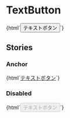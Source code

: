 
<Meta title="Buttons/TextButton" />

# TextButton

<Canvas>
  <Story name="Default">
    {html`<button type="button" class="text-button">テキストボタン</button>`}
  </Story>
</Canvas>

## Stories

### Anchor

<Canvas>
  <Story name="Anchor">
    {html`<a href="#" class="text-button">テキストボタン</a>`}
  </Story>
</Canvas>

### Disabled

<Canvas>
  <Story name="Disabled">
    {html`<button type="button" disabled class="text-button">
      テキストボタン
    </button>`}
  </Story>
</Canvas>
